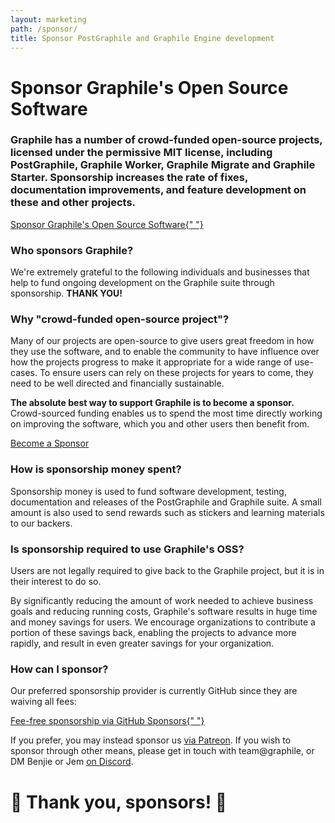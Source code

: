 ```yaml
---
layout: marketing
path: /sponsor/
title: Sponsor PostGraphile and Graphile Engine development
---
```



<MarketingLayout blue>
<Hero bg="white">

# Sponsor Graphile's Open Source Software

</Hero>

<MarketingSection bg="white" left maxWidth>
<h3>
  Graphile has a number of crowd-funded open-source projects, licensed under
  the permissive MIT license, including PostGraphile, Graphile Worker,
  Graphile Migrate and Graphile Starter. Sponsorship increases the rate of
  fixes, documentation improvements, and feature development on these and
  other projects.
</h3>

<div class="flex">
  <a class="button--solid" href="https://github.com/users/benjie/sponsorship">
    Sponsor Graphile's Open Source Software{" "}
    <span class="fas fa-fw fa-external-link-square-alt" />
  </a>
</div>

</MarketingSection>
<MarketingDivide from="white" to="medium" />

<MarketingSection bg="medium">

### Who sponsors Graphile?

<div style={{maxWidth: '48rem', margin: '0 auto'}}>

We're extremely grateful to the following individuals and businesses that help
to fund ongoing development on the Graphile suite through sponsorship. **THANK
YOU!**

</div>

<!-- SPONSORS_BEGIN -->

<Sponsors level="featured">
  <Sponsor
    name="Chad Furman"
    avatar="/images/sponsors/chadf.png"
    href="http://chads.website"
  />
  <Sponsor
    name="Storyscript"
    avatar="/images/sponsors/storyscript.png"
    href="https://storyscript.io/?utm_source=postgraphile"
    business
  />
  <Sponsor
    name="Postlight"
    avatar="/images/sponsors/postlight.png"
    href="https://postlight.com/?utm_source=graphile"
    business
  />
</Sponsors>
<Sponsors level="leaders">
  <Sponsor name="Joe Dennis" />
  <Sponsor name="domonda" avatar="/images/sponsors/domonda.png" business />
  <Sponsor name="Robert Claypool" />
  <Sponsor name="James Allain" />
  <Sponsor name="Stagency" avatar="/images/sponsors/stagency.png" />
  <Sponsor name="Jack Dinker" />
  <Sponsor
    name="8th Light"
    avatar="/images/sponsors/eighthlight.svg"
    business
  />
  <Sponsor name="Nigel Taylor" />
  <Sponsor name="DocIQ" avatar="/images/sponsors/dociq.png" business />
  <Sponsor
    name="Principia Mentis"
    avatar="/images/sponsors/principiamentis.png"
    business
  />
  <Sponsor
    name="Qwick"
    avatar="/images/sponsors/qwick.png"
    href="https://qwick.com/"
    business
  />
  <Sponsor
    name="Partners in School Innovation"
    avatar="/images/sponsors/psi.jpg"
    business
  />
  <Sponsor name="OpenLaw NZ" avatar="/images/sponsors/openlaw.png" business />
  <Sponsor name="Sterblue" avatar="/images/sponsors/sterblue.png" business />
  <Sponsor name="HR-ON" avatar="/images/sponsors/hron.png" business />
  <Sponsor name="Ian Stewart" />
  <Sponsor name="Janakan Arulkumarasan" />
</Sponsors>
<Sponsors level="supporters">
  <Sponsor name="Daniel Einspanjer" />
  <Sponsor name="Sam Levin" />
  <Sponsor name="stlbucket" />
  <Sponsor name="Matt Bretl" contributor />
  <Sponsor name="Chris Watland" />
  <Sponsor name="James Rascoe" />
  <Sponsor name="Mark Lipscombe" />
  <Sponsor name="Michel Pelletier" />
  <Sponsor name="Frank" />
  <Sponsor name="Mark Rapoza" />
  <Sponsor name="innovation.rocks" business />
  <Sponsor name="cybere" />
  <Sponsor name="Daniel Woelfel" />
  <Sponsor name="Philipp Litzenberger" />
  <Sponsor name="Bjørn Michelsen" />
  <Sponsor name="CJ" />
  <Sponsor name="Ben Botwin" />
  <Sponsor name="Cameron Ellis" />
  <Sponsor name="Mansoor Razzaq" />
  <Sponsor name="Borut Jures" />
</Sponsors>
<Sponsors level="backers">
  <Sponsor name="plus 57 more backers..." plain />
</Sponsors>

<!-- SPONSORS_END -->

</MarketingSection>
<MarketingDivide from="medium" to="dark" via="light" down />

<MarketingSection bg="dark" left maxWidth>

### Why "crowd-funded open-source project"?

Many of our projects are open-source to give users great freedom in how they use
the software, and to enable the community to have influence over how the
projects progress to make it appropriate for a wide range of use-cases. To
ensure users can rely on these projects for years to come, they need to be well
directed and financially sustainable.

**The absolute best way to support Graphile is to become a sponsor.**
Crowd-sourced funding enables us to spend the most time directly working on
improving the software, which you and other users then benefit from.

<div class="flex">
  <a class="button--solid" href="https://github.com/users/benjie/sponsorship">
    Become a Sponsor <span class="fas fa-fw fa-external-link-square-alt" />
  </a>
</div>

</MarketingSection>
<MarketingDivide from="dark" to="light" />
<MarketingSection bg="light" left maxWidth>

### How is sponsorship money spent?

Sponsorship money is used to fund software development, testing, documentation
and releases of the PostGraphile and Graphile suite. A small amount is also used
to send rewards such as stickers and learning materials to our backers.

</MarketingSection>
<MarketingDivide from="light" to="medium" down />
<MarketingSection bg="medium" left maxWidth>

### Is sponsorship required to use Graphile's OSS?

Users are not legally required to give back to the Graphile project, but it is
in their interest to do so.

By significantly reducing the amount of work needed to achieve business goals
and reducing running costs, Graphile's software results in huge time and money
savings for users. We encourage organizations to contribute a portion of these
savings back, enabling the projects to advance more rapidly, and result in even
greater savings for your organization.

</MarketingSection>
<MarketingDivide from="medium" to="dark" via="light" />
<MarketingSection bg="dark" left maxWidth>

### How can I sponsor?

Our preferred sponsorship provider is currently GitHub since they are waiving
all fees:

<div class="tc">
  <a class="button--solid" href="https://github.com/users/benjie/sponsorship">
    Fee-free sponsorship via GitHub Sponsors{" "}
    <span class="fas fa-fw fa-external-link-square-alt" />
  </a>
</div>

If you prefer, you may instead sponsor us
[via Patreon](https://www.patreon.com/benjie). If you wish to sponsor through
other means, please get in touch with team@graphile, or DM Benjie or Jem
[on Discord](http://discord.gg/graphile).

# 🙏 Thank you, sponsors! 🙏

</MarketingSection>
</MarketingLayout>
